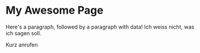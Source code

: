

# My Awesome Page

Here's a paragraph, followed by a paragraph with data!
Ich weiss nicht, was ich sagen soll.

Kurz anrufen



